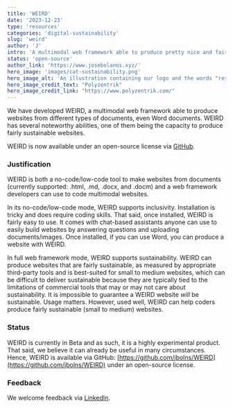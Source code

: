 ```yaml
---
title: 'WEIRD'
date: '2023-12-23'
type: 'resources'
categories: 'digital-sustainability'
slug: 'weird'
author: 'J'
intro: 'A multimodal web framework able to produce pretty nice and fairly sustainable websites from little more than just documents (even Word documents).'
status: 'open-source'
author_link: 'https://www.josebolanos.xyz/'
hero_image: 'images/cat-sustainability.png'
hero_image_alt: 'An illustration containing our logo and the words "resources" and "digital sustainability"'
hero_image_credit_text: "Polyzentrik"
hero_image_credit_link: "https://www.polyzentrik.com/"
---
```

 
We have developed WEIRD, a multimodal web framework able to produce websites from different types of documents, even Word documents. WEIRD has several noteworthy abilities, one of them being the capacity to produce fairly sustainable websites. 

WEIRD is now available under an open-source license via [GitHub](https://github.com/jbolns/WEIRD).

### Justification
WEIRD is both a no-code/low-code tool to make websites from documents (currently supported: .html, .md, .docx, and .docm) and a web framework developers can use to code multimodal websites.

In its no-code/low-code mode, WEIRD supports inclusivity. Installation is tricky and does require coding skills. That said, once installed, WEIRD is fairly easy to use. It comes with chat-based assistants anyone can use to easily build websites by answering questions and uploading documents/images. Once installed, if you can use Word, you can produce a website with WEIRD.

In full web framework mode, WEIRD supports sustainability. WEIRD can produce websites that are fairly sustainable, as measured by appropriate third-party tools and is best-suited for small to medium websites, which can be difficult to deliver sustainable because they are typically tied to the limitations of commercial tools that may or may not care about sustainability. It is impossible to guarantee a WEIRD website *will* be sustainable. Usage matters. However, used well, WEIRD can help coders produce fairly sustainable (small to medium) websites.

### Status
WEIRD is currently in Beta and as such, it is a highly experimental product. That said, we believe it can already be useful in many circumstances. Hence, WEIRD is available via GitHub: [https://github.com/jbolns/WEIRD](https://github.com/jbolns/WEIRD) under an open-source license.

### Feedback
We welcome feedback via [LinkedIn](https://www.linkedin.com/company/polyzentrik).